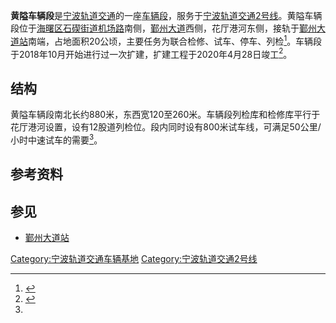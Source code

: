 {{coord|29.80397023633948|N|121.49471282958984|E|format=dms|display=title}}
{{Infobox Station
|Title           = 黄隘车辆段
|EngSubTitle     = Huangga Depot
|StationSymbol   = 
|linecolour      = {{NingboRT color|2|s}}
|Code            = [[宁波轨道交通2号线|2号线]][[车辆基地|车辆段]]
|Place           = [[宁波市|宁波市]][[海曙区|海曙区]][[石碶街道|石碶街道]]
|Operator        = [[宁波轨道交通|宁波轨道交通]]
|Coord           =
|Line            = {{NingboRT Sign|2}}
}}
'''黄隘车辆段'''是[[宁波轨道交通|宁波轨道交通]]的一座[[车辆基地|车辆段]]，服务于[[宁波轨道交通2号线|宁波轨道交通2号线]]。黄隘车辆段位于[[海曙区|海曙区]][[石碶街道|石碶街道]][[机场路_(宁波)|机场路]]南侧，[[鄞州大道|鄞州大道]]西侧，花厅港河东侧，接轨于[[鄞州大道站|鄞州大道站]]南端，占地面积20公顷，主要任务为联合检修、试车、停车、列检<ref name="main">{{cite web|url=http://cmspub.cnnb.com.cn/nbgdjt/system/2012/02/07/010107796.shtml|title=宁波市轨道交通2号线一期工程黄隘车辆段及综合基地（监理）招标公告|publisher=宁波轨道交通网|date=2012-02-07|accessdate=2013-11-10|deadurl=yes|archiveurl=https://web.archive.org/web/20140808043438/http://cmspub.cnnb.com.cn/nbgdjt/system/2012/02/07/010107796.shtml|archivedate=2014-08-08}}</ref>。车辆段于2018年10月开始进行过一次扩建，扩建工程于2020年4月28日竣工<ref>{{cite web|title=宁波地铁黄隘车辆段扩建工程竣工验收|url=http://epaper.zjgrrb.com/html/2020-05/01/content_2707118.htm|accessdate=2022-06-08|author1=徐广利|author2=田虹|date=2020-05-01|publisher=浙江工人日报|archiveurl=https://web.archive.org/web/20220608131107/http://epaper.zjgrrb.com/html/2020-05/01/content_2707118.htm|archivedate=2022-06-08|dead-url=no}}</ref>。

== 结构 ==
黄隘车辆段南北长约880米，东西宽120至260米。车辆段列检库和检修库平行于花厅港河设置，设有12股道列检位。段内同时设有800米试车线，可满足50公里/小时中速试车的需要<ref name="main" />。

== 参考资料 ==
{{reflist}}

== 参见 ==
* [[鄞州大道站|鄞州大道站]]

{{宁波轨道交通2号线|nocat}}
{{Ningbo-stub}}

[[Category:宁波轨道交通车辆基地|Category:宁波轨道交通车辆基地]]
[[Category:宁波轨道交通2号线|Category:宁波轨道交通2号线]]